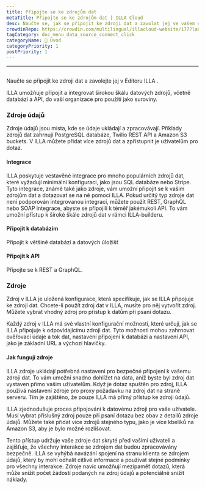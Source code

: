 ```yaml
---
title: Připojte se ke zdrojům dat
metaTitle: Připojte se ke zdrojům dat | ILLA Cloud
desc: Naučte se, jak se připojit ke zdroji dat a zavolat jej ve vašem editoru ILLA pro přístup k datům ve vašich aplikacích a manipulaci s nimi.
crowdinRepo: https://crowdin.com/multilingual/illacloud-website/177?languages=cs&filter=basic&value=0
tagCategory: doc_menu_data_source_connect_click
categoryName: 👋 Úvod
categoryPriority: 1
postPriority: 1
---
```


* * *

## <h2 hidden>Připojte se ke zdrojům dat (akce)</h2>

Naučte se připojit ke zdroji dat a zavolejte jej v Editoru ILLA .

ILLA umožňuje připojit a integrovat širokou škálu datových zdrojů, včetně databází a API, do vaší organizace pro použití jako suroviny.

### Zdroje údajů

Zdroje údajů jsou místa, kde se údaje ukládají a zpracovávají. Příklady zdrojů dat zahrnují PostgreSQL databáze, Twilio REST API a Amazon S3 buckets. V ILLA můžete přidat více zdrojů dat a zpřístupnit je uživatelům pro dotaz.

#### Integrace

ILLA poskytuje vestavěné integrace pro mnoho populárních zdrojů dat, které vyžadují minimální konfiguraci, jako jsou SQL databáze nebo Stripe. Tyto integrace, známé také jako zdroje, vám umožní připojit se k vašim zdrojům dat a dotazovat se na ně pomocí ILLA. Pokud určitý typ zdroje dat není podporován integrovanou integrací, můžete použít REST, GraphQL nebo SOAP integrace, abyste se připojili k téměř jakémukoli API. To vám umožní přístup k široké škále zdrojů dat v rámci ILLA-builderu.

#### Připojit k databázím

Připojit k většině databází a datových úložišť

#### Připojit k API

Připojte se k REST a GraphQL.

### Zdroje

Zdroj v ILLA je uložená konfigurace, která specifikuje, jak se ILLA připojuje ke zdroji dat. Chcete-li použít zdroj dat v ILLA, musíte pro něj vytvořit zdroj. Můžete vybrat vhodný zdroj pro přístup k datům při psaní dotazu.

Každý zdroj v ILLA má své vlastní konfigurační možnosti, které určují, jak se ILLA připojuje k odpovídajícímu zdroji dat. Tyto možnosti mohou zahrnovat ověřovací údaje a tok dat, nastavení připojení k databázi a nastavení API, jako je základní URL a výchozí hlavičky.

#### Jak fungují zdroje

ILLA zdroje ukládají potřebná nastavení pro bezpečné připojení k vašemu zdroji dat. To vám umožní snadno dohlížet na data, aniž byste byl zdroj dat vystaven přímo vašim uživatelům. Když je dotaz spuštěn pro zdroj, ILLA používá nastavení zdroje pro proxy požadavku na zdroj dat na straně serveru. Tím je zajištěno, že pouze ILLA má přímý přístup ke zdroji údajů.

ILLA zjednodušuje proces připojování k datovému zdroji pro vaše uživatele. Musí vybrat příslušný zdroj pouze při psaní dotazu bez obav z detailů zdroje údajů. Můžete také přidat více zdrojů stejného typu, jako je více kbelíků na Amazon S3, aby je bylo možné rozlišovat.

Tento přístup udržuje vaše zdroje dat skryté před vašimi uživateli a zajišťuje, že všechny interakce se zdrojem dat budou zpracovávány bezpečně. ILLA se vyhýbá navázání spojení na stranu klienta se zdrojem údajů, který by mohl odhalit citlivé informace a používat stejné podmínky pro všechny interakce. Zdroje navíc umožňují mezipaměť dotazů, která může snížit počet žádostí podaných na zdroj údajů a potenciálně snížit náklady.
